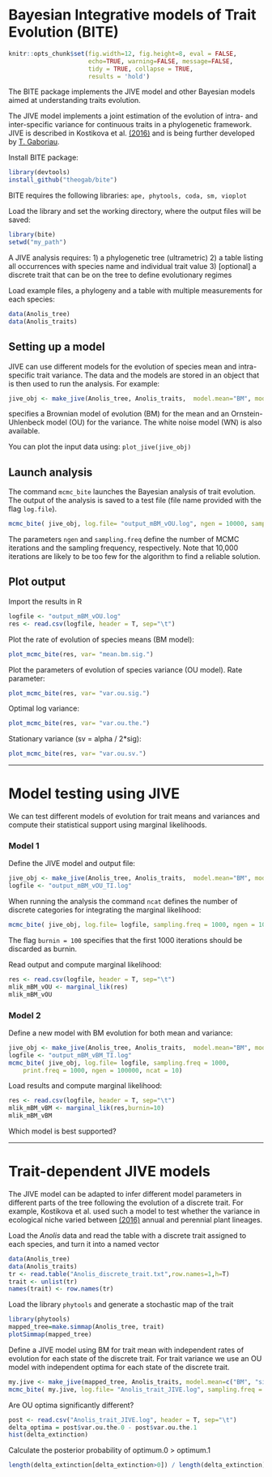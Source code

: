 # Bayesian Integrative models of Trait Evolution (BITE)

```r
knitr::opts_chunk$set(fig.width=12, fig.height=8, eval = FALSE,
                      echo=TRUE, warning=FALSE, message=FALSE,
                      tidy = TRUE, collapse = TRUE,
                      results = 'hold')
```


The BITE package implements the JIVE model and other Bayesian models aimed at understanding traits evolution. 

The JIVE model implements a joint estimation of the evolution of intra- and inter-specific variance for continuous traits in a phylogenetic framework. JIVE is described in Kostikova et al. [(2016)](https://academic.oup.com/sysbio/article/65/3/417/2468958) and is being further developed by [T. Gaboriau](https://github.com/theogab).

Install BITE package:

```r
library(devtools)
install_github("theogab/bite")
```

BITE requires the following libraries:
`ape, phytools, coda, sm, vioplot` 

Load the library and set the working directory, where the output files will be saved:

```r
library(bite)
setwd("my_path")
```

A JIVE analysis requires:
1) a phylogenetic tree (ultrametric)
2) a table listing all occurrences with species name and individual trait value
3) [optional] a discrete trait that can be on the tree to define evolutionary regimes

Load example files, a phylogeny and a table with multiple measurements for each species:

```r
data(Anolis_tree)
data(Anolis_traits) 
```

## Setting up a model
JIVE can use different models for the evolution of species mean and intra-specific trait variance.
The data and the models are stored in an object that is then used to run the analysis. For example:

```r
jive_obj <- make_jive(Anolis_tree, Anolis_traits,  model.mean="BM", model.var="OU")
```

specifies a Brownian model of evolution (BM) for the mean and an Ornstein-Uhlenbeck model (OU) for the variance. The white noise model (WN) is also available.

You can plot the input data using:
`plot_jive(jive_obj)`

## Launch analysis
The command `mcmc_bite` launches the Bayesian analysis of trait evolution. The output of the analysis is saved to a test file (file name provided with the flag `log.file`).

```r
mcmc_bite( jive_obj, log.file= "output_mBM_vOU.log", ngen = 10000, sampling.freq = 100)
```

The parameters `ngen` and `sampling.freq` define the number of MCMC iterations and the sampling frequency, respectively. Note that 10,000 iterations are likely to be too few for the algorithm to find a reliable solution.

## Plot output
Import the results in R

```r
logfile <- "output_mBM_vOU.log"
res <- read.csv(logfile, header = T, sep="\t")
```

Plot the rate of evolution of species means (BM model):

```r
plot_mcmc_bite(res, var= "mean.bm.sig.")
```

Plot the parameters of evolution of species variance (OU model).
Rate parameter:

```r
plot_mcmc_bite(res, var= "var.ou.sig.")
```

Optimal log variance:

```r
plot_mcmc_bite(res, var= "var.ou.the.")
```

Stationary variance (sv = alpha / 2*sig):

```r
plot_mcmc_bite(res, var= "var.ou.sv.")
```



---

# Model testing using JIVE
We can test different models of evolution for trait means and variances and compute their statistical support using marginal likelihoods. 

### Model 1
Define the JIVE model and output file:

```r
jive_obj <- make_jive(Anolis_tree, Anolis_traits,  model.mean="BM", model.var="OU") 
logfile <- "output_mBM_vOU_TI.log"
```

When running the analysis the command `ncat` defines the number of discrete categories for integrating the marginal likelihood:

```r
mcmc_bite( jive_obj, log.file= logfile, sampling.freq = 1000, ngen = 100000, ncat = 10, burnin = 1000) 
```

The flag `burnin = 100` specifies that the first 1000 iterations should be discarded as burnin. 

Read output and compute marginal likelihood:

```r
res <- read.csv(logfile, header = T, sep="\t")
mlik_mBM_vOU <- marginal_lik(res)
mlik_mBM_vOU
```

### Model 2
Define a new model with BM evolution for both mean and variance:

```r
jive_obj <- make_jive(Anolis_tree, Anolis_traits,  model.mean="BM", model.var="BM") 
logfile <- "output_mBM_vBM_TI.log"
mcmc_bite( jive_obj, log.file= logfile, sampling.freq = 1000, 
	print.freq = 1000, ngen = 100000, ncat = 10)
```
	
Load results and compute marginal likelihood:

```r
res <- read.csv(logfile, header = T, sep="\t")
mlik_mBM_vBM <- marginal_lik(res,burnin=10)
mlik_mBM_vBM
```

Which model is best supported?


---

# Trait-dependent JIVE models
The JIVE model can be adapted to infer different model parameters in different parts of the tree following the evolution of a discrete trait. For example, Kostikova et al. used such a model to test whether the variance in ecological niche varied between [(2016)](https://academic.oup.com/sysbio/article/65/3/417/2468958) annual and perennial plant lineages.

Load the _Anolis_ data and read the table with a discrete trait assigned to each species, and turn it into a named vector

```r
data(Anolis_tree)
data(Anolis_traits)
tr <- read.table("Anolis_discrete_trait.txt",row.names=1,h=T)
trait <- unlist(tr)
names(trait) <- row.names(tr)
```

Load the library `phytools` and generate a stochastic map of the trait

```r
library(phytools)
mapped_tree=make.simmap(Anolis_tree, trait)
plotSimmap(mapped_tree)
```

Define a JIVE model using BM for trait mean with independent rates of evolution for each state of the discrete trait. For trait variance we use an OU model with independent optima for each state of the discrete trait.

```r
my.jive <- make_jive(mapped_tree, Anolis_traits, model.mean=c("BM", "sigma"), model.var=c("OU", "theta")) 
mcmc_bite( my.jive, log.file= "Anolis_trait_JIVE.log", sampling.freq = 100, ngen = 10000) 

```

Are OU optima significantly different?

```r
post <- read.csv("Anolis_trait_JIVE.log", header = T, sep="\t")
delta_optima = post$var.ou.the.0 - post$var.ou.the.1
hist(delta_extinction)
```

Calculate the posterior probability of optimum.0 > optimum.1

```r
length(delta_extinction[delta_extinction>0]) / length(delta_extinction)
```










